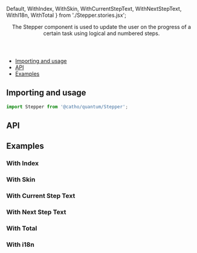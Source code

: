 


  Default,
  WithIndex,
  WithSkin,
  WithCurrentStepText,
  WithNextStepText,
  WithI18n,
  WithTotal
} from './Stepper.stories.jsx';



<Meta title="RingGraph/Stepper" component={Stepper} />

<Header title="Stepper">
  The Stepper component is used to update the user on the progress of a certain task using logical
    and numbered steps.
</Header>

- [Importing and usage](#importing)
- [API](#api)
- [Examples](#examples)

## <a id="importing"></a>Importing and usage

```js
import Stepper from '@catho/quantum/Stepper';
```

<Canvas>
  <Story of={Default} />
</Canvas>

## <a id="api"></a>API

<ArgsTable of={Stepper} />

## <a id="examples"></a>Examples

### With Index

<Canvas>
  <Story of={WithIndex} />
</Canvas>

### With Skin

<Canvas>
  <Story of={WithSkin} />
</Canvas>

### With Current Step Text

<Canvas>
  <Story of={WithCurrentStepText} />
</Canvas>

### With Next Step Text

<Canvas>
  <Story of={WithNextStepText} />
</Canvas>

### With Total

<Canvas>
  <Story of={WithTotal} />
</Canvas>

### With i18n

<Canvas>
  <Story of={WithI18n} />
</Canvas>

<EvaluationForm componentName="Stepper" />




